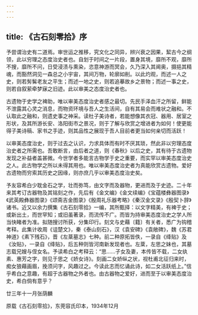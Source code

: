 ```yaml
---
---
---
```

title: 《古石刻零拾》序
---




予尝谓治史有二道焉。审世运之推移，究文化之同异，辨兴衰之因果，絜古今之纲领，此以穷理之态度治史者也。自划于时间之一片段，置身其境，靡所不观，靡所不搜，靡所不问，日受浸渍与熏染，恣意神游而冥会，久乃深入其阃奥，摄挹其精魂，而豁然洞见一森总之小宇宙，其间万物，轮廓如削。以此灼观，而述一人之史，则若髣髴老友之平生；而述一地之史，则若追摹故乡之景物；而述一事之史，则若自叙萦牵梦寐之旧迹。此以审美之态度治史者也。

古遗物于史学之裨助，唯以审美态度治史者感之最切。先民手泽血汗之所留，鲜能不泄露其心灵之消息，而物资环境与吾人之生活间，自有其易会而难状之融和。不认取此之融和，则遗史事之神采。读杜子美诗者，若能想像其衣冠、器用、居室之形状，及其所游长安、洛阳街市之景况，则于了解与欣赏之增进者为如何！使更能得子美诗稿、家书之手迹，则其品性之展现于吾人目前者更当如何亲切而活跃！

以审美态度治史，则于过去之认识，力求具体而有时不厌其琐，然此非以穷理态度治史者之所需也。吾敢断言，由后者之道，则《春秋》以后之史，其有待于古遗物发现之补益者盖甚微。今世学者多能言古物学于史之重要，而实罕以审美态度治史之人。此古物学之所以未得其用也。唯以审美态度治史者为真能欣赏古遗物。爱好古遗物而穷索其历史之因缘，则亦庶几乎以审美态度治史矣。

予友容希白少耽金石之学，壮而弥笃，由文字而及器物，更进而及于史迹。二十年来其考订古器物及其铭刻之作，先后有《金文编》《金文续编》《宝蕴楼彝器图录》《武英殿彝器图录》《颂斋吉金图录》《殷周礼乐器考略》《秦汉金文录》《殷契卜辞》诸书。近又以余力撰集《古石刻零拾》一编，其所甄择：以文字精美，有裨于史；或新出土，而世罕知；或旧虽著录，而流传不广。而皆为持审美态度治史之学人所当快睹者为准。拟随搜讨所获，分集印行。刻文与史藉〔籍〕有关者，悉广为钩稽考释。此集计收周《诅楚文》，秦《泰山刻石》，汉《袁安碑》《袁敞碑》，魏《苏君神道》《素下残石》，晋《左棻墓志》七种。前二种原拓皆佚，一录自《绛贴》及《汝贴》，一录自《绛贴》，后五种则皆河南新发现者也。左棻，左思之妹也，其墓志载兄嫂与侄女名。予读希白之考释云：“思……子女及妻，本传皆不载，二女纨素、惠芳之字，则见于思之《娇女诗》。刻画二女娇纵之状，视杜甫北征归来时，痴女狼藉画眉，挽须问字，风趣过之。今读此志而忆诵此诗，如二女活跃纸上。”信乎希白之意趣，有超于古器物之外者也。由古器物之爱好，进而至于以审美态度治史，希白倘有意乎？

廿三年十一月张荫麟





原载《古石刻零拾》，东莞容氏印本，1934年12月
